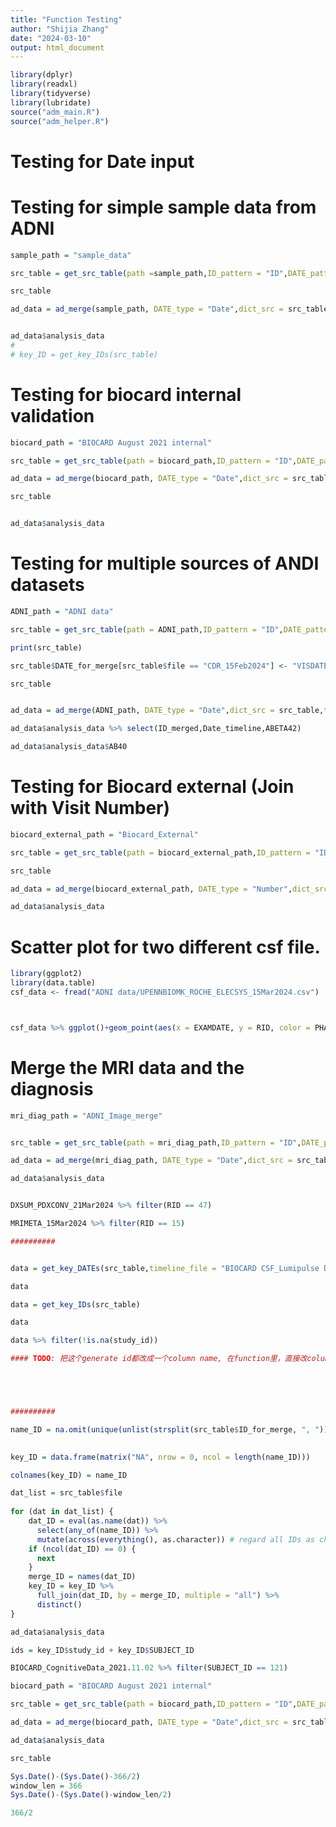 ```yaml
---
title: "Function Testing"
author: "Shijia Zhang"
date: "2024-03-10"
output: html_document
---
```


```r
library(dplyr)
library(readxl)
library(tidyverse)
library(lubridate)
source("adm_main.R")
source("adm_helper.R")
```

# Testing for Date input 


# Testing for simple sample data from ADNI

```r
sample_path = "sample_data"

src_table = get_src_table(path =sample_path,ID_pattern = "ID",DATE_pattern = "VISDATE",ID_usr_list = c("RID"),DATE_usr_list = c("VISDATE"))

src_table

ad_data = ad_merge(sample_path, DATE_type = "Date",dict_src = src_table)


ad_data$analysis_data
# 
# key_ID = get_key_IDs(src_table)
```

# Testing for biocard internal validation
```r
biocard_path = "BIOCARD August 2021 internal"

src_table = get_src_table(path = biocard_path,ID_pattern = "ID",DATE_pattern = "Date",ID_usr_list = c("study_id","SUBJECT_ID"))

ad_data = ad_merge(biocard_path, DATE_type = "Date",dict_src = src_table)

src_table


ad_data$analysis_data
```

# Testing for multiple sources of ANDI datasets


```r
ADNI_path = "ADNI data"

src_table = get_src_table(path = ADNI_path,ID_pattern = "ID",DATE_pattern = "Date",ID_usr_list = c("RID"),DATE_usr_list = c("EXAMDATE"))

print(src_table)

src_table$DATE_for_merge[src_table$file == "CDR_15Feb2024"] <- "VISDATE"

src_table


ad_data = ad_merge(ADNI_path, DATE_type = "Date",dict_src = src_table,timeline_file = "MRIMETA_15Mar2024")

ad_data$analysis_data %>% select(ID_merged,Date_timeline,ABETA42)

ad_data$analysis_data$AB40
```

# Testing for Biocard external (Join with Visit Number)

```r
biocard_external_path = "Biocard_External"

src_table = get_src_table(path = biocard_external_path,ID_pattern = "ID",DATE_pattern = "VISIT",ID_usr_list = c("JHUANONID"), DATE_usr_list = c("VISITNO"))

src_table

ad_data = ad_merge(biocard_external_path, DATE_type = "Number",dict_src = src_table,timeline_file = "BIOCARD_Amyloid_PET_Scan_Dates_Limited_2021.12.13")

ad_data$analysis_data

```

# Scatter plot for two different csf file.

```r
library(ggplot2)
library(data.table)
csf_data <- fread("ADNI data/UPENNBIOMK_ROCHE_ELECSYS_15Mar2024.csv")



csf_data %>% ggplot()+geom_point(aes(x = EXAMDATE, y = RID, color = PHASE))
```

# Merge the MRI data and the diagnosis

```r
mri_diag_path = "ADNI_Image_merge"


src_table = get_src_table(path = mri_diag_path,ID_pattern = "ID",DATE_pattern = "Date",ID_usr_list = c("RID"),DATE_usr_list = c("EXAMDATE"),WINDOW_list = 366,IS_overlap_list = FALSE)

ad_data = ad_merge(mri_diag_path, DATE_type = "Date",dict_src = src_table,timeline_file = "MRIMETA_21Mar2024")

ad_data$analysis_data 
```

```r

```


```r
DXSUM_PDXCONV_21Mar2024 %>% filter(RID == 47)
```



```r
MRIMETA_15Mar2024 %>% filter(RID == 15)
```




```r
##########


data = get_key_DATEs(src_table,timeline_file = "BIOCARD CSF_Lumipulse Data with dates_081320_pre1995Removed",DATE_type = "Date")

data

data = get_key_IDs(src_table)

data 

data %>% filter(!is.na(study_id))

#### TODO: 把这个generate id都改成一个column name, 在function里，直接改column name





##########

name_ID = na.omit(unique(unlist(strsplit(src_table$ID_for_merge, ", "))))
 

key_ID = data.frame(matrix("NA", nrow = 0, ncol = length(name_ID)))

colnames(key_ID) = name_ID

dat_list = src_table$file
 
for (dat in dat_list) {
    dat_ID = eval(as.name(dat)) %>%
      select(any_of(name_ID)) %>%
      mutate(across(everything(), as.character)) # regard all IDs as characters
    if (ncol(dat_ID) == 0) {
      next
    }
    merge_ID = names(dat_ID)
    key_ID = key_ID %>%
      full_join(dat_ID, by = merge_ID, multiple = "all") %>% 
      distinct()
}

ad_data$analysis_data 

ids = key_ID$study_id + key_ID$SUBJECT_ID
```

```r
BIOCARD_CognitiveData_2021.11.02 %>% filter(SUBJECT_ID == 121)
```
```r
biocard_path = "BIOCARD August 2021 internal"

src_table = get_src_table(path = biocard_path,ID_pattern = "ID",DATE_pattern = "Date",ID_usr_list = c("SUBJECT_ID"))

ad_data = ad_merge(biocard_path, DATE_type = "Date",dict_src = src_table)

ad_data$analysis_data
```

```r
src_table
```

```r
Sys.Date()-(Sys.Date()-366/2)
window_len = 366
Sys.Date()-(Sys.Date()-window_len/2)

366/2
```

